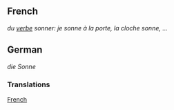 == French ==
''du [[verbe]] sonner: je sonne à la porte, la cloche sonne, ...''

== German ==
''die Sonne''

=== Translations ===
[[French]]
